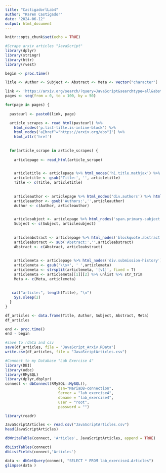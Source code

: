 ```yaml
---
title: "CastigadorlLab4"
author: "Karen Castigador"
date: "2024-06-12"
output: html_document
---
```


```r
knitr::opts_chunk$set(echo = TRUE)
```
```r
#Scrape arxiv articles "JavaScript"
library(dplyr)
library(stringr)
library(httr)
library(rvest)

begin <- proc.time()

Title <- Author <- Subject <- Abstract <- Meta <- vector("character")

link <- 'https://arxiv.org/search/?query=JavaScript&searchtype=all&abstracts=show&order=-announced_date_first&size=50&start'
pages <- seq(from = 0, to = 100, by = 50)

for(page in pages) {
  
  pasteurl <- paste0(link, page)

  article_scrapes <- read_html(pasteurl) %>% 
    html_nodes('p.list-title.is-inline-block') %>% 
    html_nodes('a[href^="https://arxiv.org/abs"]') %>% 
    html_attr('href')
  
  
  for(article_scrape in article_scrapes) {
  
    articlepage <- read_html(article_scrape)

    
    articletitle <- articlepage %>% html_nodes('h1.title.mathjax') %>% html_text(TRUE)
    articletitle <- gsub('Title:', '', articletitle)
    Title <- c(Title, articletitle)
    
    
    articleauthor <- articlepage %>% html_nodes('div.authors') %>% html_text(TRUE)
    articleauthor <- gsub('Authors:','',articleauthor)
    Author <- c(Author, articleauthor)
    

    articlesubject <- articlepage %>% html_nodes('span.primary-subject') %>% html_text(TRUE)
    Subject <- c(Subject, articlesubject)
    
  
    articleabstract <- articlepage %>% html_nodes('blockquote.abstract.mathjax') %>% html_text(TRUE)
    articleabstract <- sub('Abstract:','',articleabstract)
    Abstract <- c(Abstract, articleabstract)
    
  
    articlemeta <- articlepage %>% html_nodes('div.submission-history') %>% html_text(TRUE)
    articlemeta <- gsub('\\s+', ' ',articlemeta)
    articlemeta <- strsplit(articlemeta, '[v1]', fixed = T)
    articlemeta <- articlemeta[[1]][2] %>% unlist %>% str_trim
    Meta <- c(Meta, articlemeta)
    
    
   cat("article:", length(Title), "\n")
    Sys.sleep(2)
  }
}

df_articles <- data.frame(Title, Author, Subject, Abstract, Meta)
df_articles

end <- proc.time()
end - begin
```

```r
#save to rdata and csv
save(df_articles, file = "JavaScript_Arxiv.RData")
write.csv(df_articles, file = "JavaScriptArticles.csv")

```


```r
#Connect to my Database "Lab Exercise 4"
library(DBI)
library(odbc)
library(RMySQL)
library(dplyr,dbplyr)
connect <- dbConnect(RMySQL::MySQL(),
                        dsn="MariaDB-connection",
                        Server = "lab_exercise4",
                        dbname = "lab_exercise4", 
                        user = "root", 
                        password = "") 
```

```r
library(readr)

JavaScriptArticles <- read.csv("JavaScriptArticles.csv")
head(JavaScriptArticles)

```

```r
dbWriteTable(connect, 'Articles', JavaScriptArticles, append = TRUE)
```

```r
dbListTables(connect)
dbListFields(connect,'Articles')
```

```r
data <- dbGetQuery(connect, "SELECT * FROM lab_exercise4.Articles") 
glimpse(data )
```
